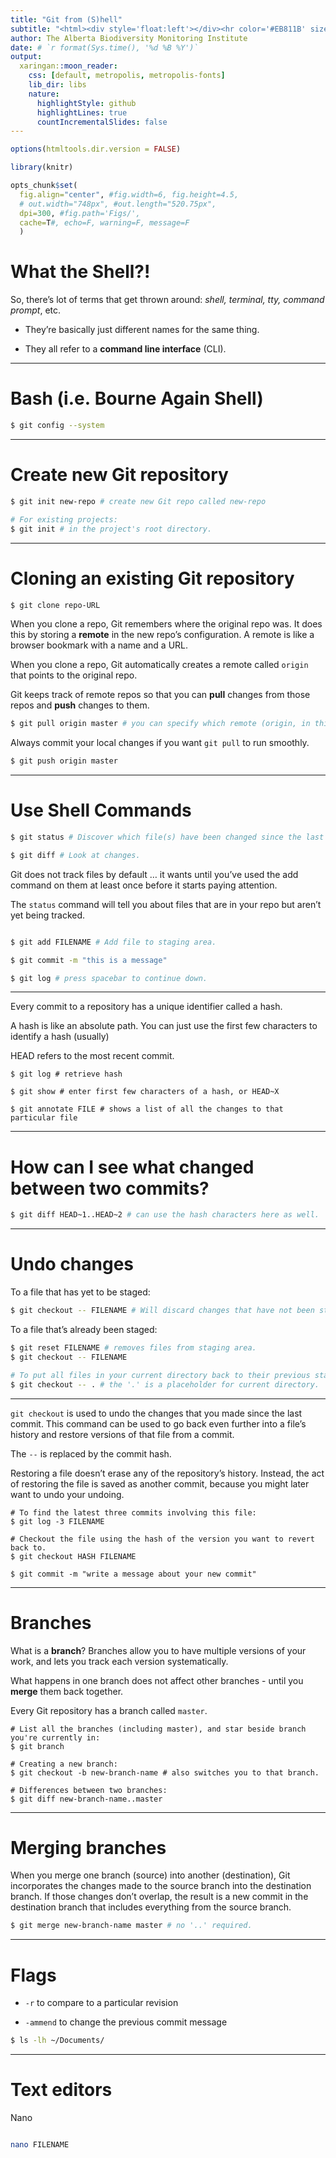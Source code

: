 ```yaml
---
title: "Git from (S)hell"
subtitle: "<html><div style='float:left'></div><hr color='#EB811B' size=1px width=796px></html>"
author: The Alberta Biodiversity Monitoring Institute
date: # `r format(Sys.time(), '%d %B %Y')`
output:
  xaringan::moon_reader:
    css: [default, metropolis, metropolis-fonts] 
    lib_dir: libs
    nature:
      highlightStyle: github
      highlightLines: true
      countIncrementalSlides: false
---
```


```r

options(htmltools.dir.version = FALSE)

library(knitr)

opts_chunk$set(
  fig.align="center", #fig.width=6, fig.height=4.5, 
  # out.width="748px", #out.length="520.75px",
  dpi=300, #fig.path='Figs/',
  cache=T#, echo=F, warning=F, message=F
  )

```

# What the Shell?!

So, there's lot of terms that get thrown around: *shell, terminal, tty, command prompt*, etc.

+ They're basically just different names for the same thing.

+ They all refer to a **command line interface** (CLI). 

---

# Bash (i.e. Bourne Again Shell)

```bash
$ git config --system
```

---

# Create new Git repository 

```bash
$ git init new-repo # create new Git repo called new-repo

# For existing projects:
$ git init # in the project's root directory.

```
---

# Cloning an existing Git repository

```bash
$ git clone repo-URL
```

When you clone a repo, Git remembers where the original repo was. It does this by storing a **remote** in the new repo's configuration. A remote is like a browser bookmark with a name and a URL.

When you clone a repo, Git automatically creates a remote called `origin` that points to the original repo.

Git keeps track of remote repos so that you can **pull** changes from those repos and **push** changes to them.

```bash
$ git pull origin master # you can specify which remote (origin, in this case) and which branch.
```

Always commit your local changes if you want `git pull` to run smoothly.

```bash
$ git push origin master
```

---

# Use Shell Commands

```bash
$ git status # Discover which file(s) have been changed since the last save.

$ git diff # Look at changes.

```

Git does not track files by default ... it wants until you've used the add command on them at least once before it starts paying attention.

The `status` command will tell you about files that are in your repo but aren't yet being tracked. 

```bash

$ git add FILENAME # Add file to staging area.

$ git commit -m "this is a message"

$ git log # press spacebar to continue down.

```

---

Every commit to a repository has a unique identifier called a hash.

A hash is like an absolute path. You can just use the first few characters to identify a hash (usually)

HEAD refers to the most recent commit. 

```
$ git log # retrieve hash

$ git show # enter first few characters of a hash, or HEAD~X

$ git annotate FILE # shows a list of all the changes to that particular file
```
---

# How can I see what changed between two commits?

```bash
$ git diff HEAD~1..HEAD~2 # can use the hash characters here as well.

```

---

# Undo changes

To a file that has yet to be staged:

```bash
$ git checkout -- FILENAME # Will discard changes that have not been staged.
```

To a file that's already been staged:

```bash
$ git reset FILENAME # removes files from staging area.
$ git checkout -- FILENAME

# To put all files in your current directory back to their previous state:
$ git checkout -- . # the '.' is a placeholder for current directory. 
```
---

`git checkout` is used to undo the changes that you made since the last commit. This command can be used to go back even further into a file's history and restore versions of that file from a commit. 

The `--` is replaced by the commit hash. 

Restoring a file doesn't erase any of the repository's history. Instead, the act of restoring the file is saved as another commit, because you might later want to undo your undoing.

```
# To find the latest three commits involving this file:
$ git log -3 FILENAME 

# Checkout the file using the hash of the version you want to revert back to.
$ git checkout HASH FILENAME

$ git commit -m "write a message about your new commit"
```
---

# Branches

What is a **branch**? Branches allow you to have multiple versions of your work, and lets you track each version systematically. 

What happens in one branch does not affect other branches - until you **merge** them back together.

Every Git repository has a branch called `master`.

```
# List all the branches (including master), and star beside branch you're currently in:
$ git branch 

# Creating a new branch:
$ git checkout -b new-branch-name # also switches you to that branch.

# Differences between two branches:
$ git diff new-branch-name..master

```
---

# Merging branches

When you merge one branch (source) into another (destination), Git incorporates the changes made to the source branch into the destination branch. If those changes don't overlap, the result is a new commit in the destination branch that includes everything from the source branch. 

```bash
$ git merge new-branch-name master # no '..' required.
```

---

# Flags

+ `-r` to compare to a particular revision

+ `-ammend` to change the previous commit message

```bash
$ ls -lh ~/Documents/
```


---

# Text editors

Nano

```bash

nano FILENAME

```






